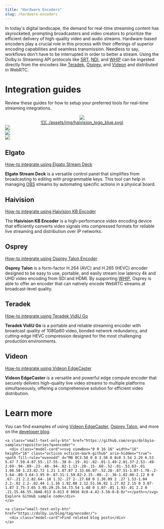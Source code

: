 ```yaml
---
title: "Hardware Encoders"
slug: /hardware-encoders
---
```

In today's digital landscape, the demand for real-time streaming content has skyrocketed, prompting broadcasters and video creators to prioritize the efficient delivery of high-quality video and audio streams. Hardware-based encoders play a crucial role in this process with their offerings of superior encoding capabilities and seamless transmission. Needless to say, workflows don't have to be interrupted in order to better a stream. Using the Dolby.io Streaming API protocols like [SRT](/millicast/broadcast/using-srt.md), [NDI](/millicast/broadcast/using-ndi.md), and [WHIP](/millicast/broadcast/webrtc-whip.md) can be ingested directly from the encoders like [Teradek](/millicast/hardware-encoders/broadcasting-teradek-vidiu.md), [Osprey](/millicast/hardware-encoders/using-osprey-talon-whip-hardware-encoder.md), and [Videon](/millicast/hardware-encoders/videon.md) and distributed in WebRTC.

# Integration guides

Review these guides for how to setup your preferred tools for real-time streaming integrations.

<div class="small-image-and-text-btn-container">
  <a href="./using-elgato-stream-deck-with-obs-studio-webrtc-version" class="small-image-and-text-btn">
    <div class="small-image-and-text-btn-inner-container">
      <div align="center">
        <img class="logo-img" src="https://images.ctfassets.net/h50kqpe25yx1/3iIxXlFKpglC4wZISzo2XK/ed9542d4bcb717751c143c56518867cf/Elgato_Logo_Black.png"/>
      </div>
      <div class="small-image-and-text-btn-title"> </div>
    </div>
  </a>

  <a href="./using-haivision-kb-encoder" class="small-image-and-text-btn">
    <div class="small-image-and-text-btn-inner-container">
      <div align="center">
        ![](../assets/img/haivision_logo_blue.svg)
      </div>
      <div class="small-image-and-text-btn-title"> </div>
    </div>
  </a>
  
  <a href="./using-osprey-talon-whip-hardware-encoder" class="small-image-and-text-btn">
    <div class="small-image-and-text-btn-inner-container">
      <div>
      <img class="gray-svg" src="https://static.wixstatic.com/media/2c643c_93683bf3749b47f5957df20f77047228~mv2.png"/>
      </div>
      <div class="small-image-and-text-btn-title"> </div>
    </div>
  </a>
  
  <a href="./broadcasting-teradek-vidiu" class="small-image-and-text-btn">
    <div class="small-image-and-text-btn-inner-container">
      <div>
      <img class="gray-svg" src="https://teradek.com/cdn/shop/files/teradek-logo-social.png?v=2615974949159750763"/>
      </div>
      <div class="small-image-and-text-btn-title"> </div>
    </div>
  </a>
  
  
  <a href="./videon" class="small-image-and-text-btn">
    <div class="small-image-and-text-btn-inner-container">
      <div>
      <img class="gray-svg" src="https://www.nomad-cms.com/wp-content/uploads/2020/10/videon-logo-dark-orange-3x2-1.png"/>
      </div>
      <div class="small-image-and-text-btn-title"> </div>
    </div>
  </a>  
</div>



## Elgato

[How-to integrate using Elgato Stream Deck](/millicast/hardware-encoders/using-elgato-stream-deck-with-obs-studio-webrtc-version.md)

**Elgato Stream Deck** is a versatile control panel that simplifies from broadcasting to editing with programmable keys. This tool can help in managing [OBS](/millicast/software-encoders/using-obs.md) streams by automating specific actions in a physical board. 

## Haivision

[How-to integrate using Haivision KB Encoder](/millicast/hardware-encoders/using-haivision-kb-encoder.md)

The **Haivision KB Encoder** is a high-performance video encoding device that efficiently converts video signals into compressed formats for reliable live streaming and distribution over IP networks.

## Osprey

[How-to integrate using Osprey Talon Encoder](/millicast/using-osprey-talon-whip-hardware-encoder)

**Osprey Talon** is a form-factor H.264 (AVC) and H.265 (HEVC) encoder designed to be easy to use, portable, and easily stream low latency 4k and UHD video encoding from SDI and HDMI. By supporting [WHIP](/millicast/broadcast/webrtc-whip.md), Osprey is able to offer an encoder that can natively encode WebRTC streams at broadcast-level quality.

## Teradek

[How-to integrate using Teradek VidiU Go](/millicast/hardware-encoders/broadcasting-teradek-vidiu)

**Teradek VidiU Go** is a portable and reliable streaming encoder with broadcast quality of 1080p60 video, bonded network redundancy, and cutting-edge HEVC compression designed for the most challenging production environments. 

## Videon

[How-to integrate using Videon EdgeCaster](/millicast/hardware-encoders/videon.md)

**Videon EdgeCaster** is a versatile and powerful edge compute encoder that securely delivers high-quality live video streams to multiple platforms simultaneously, offering a comprehensive solution for efficient video distribution.

# Learn more

You can find examples of using [Videon EdgeCaster](https://dolby.io/blog/unleash-superior-streaming-harnessing-dolby-io-streaming-api-and-videon-edgecaster-encoder-for-multi-bitrate-simulcasting/), [Osprey Talon](https://dolby.io/blog/webrtc-hardware-encoding-and-streaming/), and more on the [developer blog](https://dolby.io/blog/tag/encoder/).

<div>
  <div class="small-text-only-btn-container">

    <a class="small-text-only-btn" href="https://github.com/orgs/dolbyio-samples/repositories?q=encoder">
      <div class="model-card"><svg viewBox="0 0 16 16" width="16" height="16" class="octicon octicon-mark-github" aria-hidden="true"><path fill-rule="evenodd" d="M8 0C3.58 0 0 3.58 0 8c0 3.54 2.29 6.53 5.47 7.59.4.07.55-.17.55-.38 0-.19-.01-.82-.01-1.49-2.01.37-2.53-.49-2.69-.94-.09-.23-.48-.94-.82-1.13-.28-.15-.68-.52-.01-.53.63-.01 1.08.58 1.23.82.72 1.21 1.87.87 2.33.66.07-.52.28-.87.51-1.07-1.78-.2-3.64-.89-3.64-3.95 0-.87.31-1.59.82-2.15-.08-.2-.36-1.02.08-2.12 0 0 .67-.21 2.2.82.64-.18 1.32-.27 2-.27.68 0 1.36.09 2 .27 1.53-1.04 2.2-.82 2.2-.82.44 1.1.16 1.92.08 2.12.51.56.82 1.27.82 2.15 0 3.07-1.87 3.75-3.65 3.95.29.25.54.73.54 1.48 0 1.07-.01 1.93-.01 2.2 0 .21.15.46.55.38A8.013 8.013 0 0016 8c0-4.42-3.58-8-8-8z"></path></svg> Explore GitHub sample code</div>
    </a>    
      
    <a class="small-text-only-btn" href="https://dolby.io/blog/tag/encoder/">
      <div class="model-card">Find related blog posts</div>
    </a>
      
  </div>
</div>






